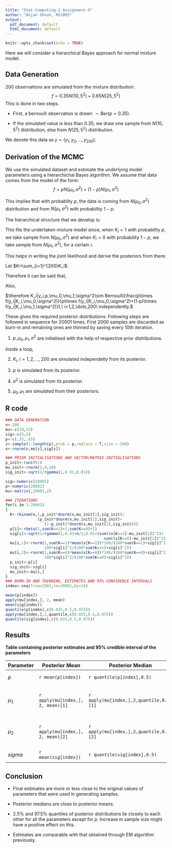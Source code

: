 ```yaml
---
title: "Stat-Computing-2 Assignment-5"
author: "Anjan Ghosh, MS1803"
output:
  pdf_document: default
  html_document: default
---
```


```r
knitr::opts_chunk$set(echo = TRUE)
```

Here we will consider a hierarchical Bayes approach for normal mixture model.

## Data Generation

200 observations are simulated from the mixture distribution: $$f=0.35N(10,5^2)+0.65N(25,5^2)$$
This is done in two steps.

*   First, a bernoulli observation is drawn $\sim Ber(p=0.35)$.

*   If the simulated value is less than $0.35$, we draw one sample from $N(10,5^2)$ distribution, else from $N(25,5^2)$ distribution.

We denote this data as $y=(y_1,y_2,\dots,y_{200})$.

## Derivation of the MCMC

We use the simulated dataset and estimate the underlying model parameters using a hierarchichal Bayes algorithm. We assume that data comes from the model of the form: $$f=pN(\mu_0,\sigma^2)+(1-p)N(\mu_1,\sigma^2)$$ 

This implies that with probabilty $p$, the data is coming from $N(\mu_0,\sigma^2)$ distribution and from $N(\mu_1,\sigma^2)$ with probability $1-p$.

The hierarchical structure that we develop is:

\begin{align}
p & \sim Uniform(0,1),\nonumber \\
K_i|p & \sim Bernoulli(p),\ i=1,2,\dots,200\nonumber \\
y_i|K_i=k & \sim N(\mu_{k+1\ mod\ 2},\sigma^2),\ k=0,1\nonumber \\
\mu_k & \sim N(0,100),\ k=0,1\nonumber \\
\sigma^2 & \sim Inverse\ Gamma(0.01,0.01)\nonumber 
\end{align}

This fits the undertaken mixture model since, when $K_i=1$ with probability $p$, we take sample from $N(\mu_0,\sigma^2)$ and when $K_i=0$ with probability $1-p$, we take sample from $N(\mu_1,\sigma^2)$, for a certain $i$.

This helps in writing the joint likelihood and derive the posteriors from there.

Let $K=\sum_{i=1}^{200}K_i$.

\begin{align}
\pi(y,K_1,K_2,\dots,K_{200},p,\mu_0,\mu_1,\sigma^2) & \propto \prod_{i=1}^{200}f(y_i|K_i,\mu_0,\mu_1,\sigma^2)\pi(K_i|p)\pi(p)\pi(\mu_0)\pi(\mu_1)\pi(\sigma^2)\nonumber \\
& \propto p^K(1-p)^{200-K}\prod_{i:K_i=1}f(y_i|\mu_0,\sigma^2)\prod_{i:K_i=0}f(y_i|\mu_1,\sigma^2)\times 1 \times \pi(\mu_0)\pi(\mu_1)\pi(\sigma^2)\nonumber \\
\therefore \pi(p|K_1,K_2,\dots,K_{200}) & \propto p^K(1-p)^{200-K}\nonumber \\
\sigma^2 & \propto (\sigma^2)^{0.01+100+1}\exp{-\frac{1}{\sigma^2}(0.01+\frac{1}{2}(\sum_{i:K_i=1}(y_i-\mu_0)^2+\sum_{i:K_i=0}(y_i-\mu_1)^2))}\nonumber
\end{align}

Therefore it can be said that,
\begin{align}
p|K_1,K_2,\dots,K_{200} & \sim Beta(K+1,200-K+1)\nonumber \\
\sigma^2|y,K_1,K_2,\dots,K_{200},\mu_0,\mu_1 & \sim Inverse\ Gamma(0.01+100,0.01+\frac{1}{2}(\sum_{i:K_i=1}(y_i-\mu_0)^2+\sum_{i:K_i=0}(y_i-\mu_1)^2))\nonumber \\
\mu_0|y,K_1,K_2,\dots,K_{200},\sigma^2 & \sim N(\frac{\frac{\sum_{i:K_i=1}y_i}{\sigma^2}}{\frac{K}{\sigma^2}+\frac{1}{10^2}},\frac{1}{\frac{K}{\sigma^2}+\frac{1}{10^2}})\nonumber \\
\mu_1|y,K_1,K_2,\dots,K_{200},\sigma^2 & \sim N(\frac{\frac{\sum_{i:K_i=0}y_i}{\sigma^2}}{\frac{200-K}{\sigma^2}+\frac{1}{10^2}},\frac{1}{\frac{200-K}{\sigma^2}+\frac{1}{10^2}})\nonumber 
\end{align}

Also,
\begin{align}
K_i|y_i,p,\mu_0,\mu_1,\sigma^2 & \sim \frac{f(y_i,K_i|p,\mu_0,\mu_1,\sigma^2)}{f(y_i|p,\mu_0,\mu_1,\sigma^2)},\ i=1,2,\dots,200\ independently \nonumber \\
& = \frac{f(y_i|K_i,\mu_0,\mu_1,\sigma^2)\pi(K_i|p)}{f(y_i|p,\mu_0,\mu_1,\sigma^2)}\nonumber \\
& = \frac{p^{K_i}(1-p)^{1-K_i}\times f(y_i|K_i,\mu_0,\mu_1,\sigma^2)}{p\times f(y_i|K_i,\mu_0,\sigma^2)+(1-p)\times f(y_i|K_i,\mu_1,\sigma^2)}\nonumber
\end{align}

$\therefore K_i|y_i,p,\mu_0,\mu_1,\sigma^2\sim Bernoulli(\frac{p\times f(y_i|K_i,\mu_0,\sigma^2)}{p\times f(y_i|K_i,\mu_0,\sigma^2)+(1-p)\times f(y_i|K_i,\mu_1,\sigma^2)}),\ i=1,2,\dots,200\ independently.$

These gives the required posterior distributions. Following steps are followed in sequence for 20001 times. First 2000 samples are discarded as burn-in and remaining ones are thinned by saving every 10th iteration.

1. $p,\mu_0,\mu_1,\sigma^2$ are initialised with the help of respective prior distributions.

Inside a loop,

2. $K_i,\ i=1,2,\dots,200$ are simulated independetly from its posterior.

3. $p$ is simulated from its posterior.

4. $\sigma^2$ is simulated from its posterior.

5. $\mu_0,\mu_1$ are simulated from their posteriors.

## R code

```r
### DATA GENERATION
n<-200
mu<-c(10,25)
sig<-c(5,5)
p<-c(.35,.65)
z<-sample(1:length(p),prob = p,replace = T,size = 200)
x<-rnorm(n,mu[z],sig[z])

### PRIOR INITIALISATIONS AND VECTOR/MATRIX INITIALISATIONS
p_init<-runif(1)
mu_init<-rnorm(2,0,10)
sig_init<-sqrt(1/rgamma(1,0.01,0.01))

sig<-numeric(20001)
p<-numeric(20001)
mu<-matrix(,20001,2)

### ITERATIONS
for(i in 1:20001)
{
  K<-rbinom(n,1,p_init*dnorm(x,mu_init[1],sig_init)/
              (p_init*dnorm(x,mu_init[1],sig_init)+
                 (1-p_init)*dnorm(x,mu_init[2],sig_init)))
  p[i]<-rbeta(1,sum(K==1)+1,sum(K==0)+1)
  sig[i]<-sqrt(1/rgamma(1,0.01+n/2,0.01+(sum((x[K==1]-mu_init[1])^2)+
                                           sum((x[K==0]-mu_init[2])^2))/2))
  mu[i,1]<-rnorm(1,sum(K==1)*mean(x[K==1])*100/(100*sum(K==1)+sig[i]^2),
                 100*sig[i]^2/(100*sum(K==1)+sig[i]^2))
  mu[i,2]<-rnorm(1,sum(K==0)*mean(x[K==0])*100/(100*sum(K==0)+sig[i]^2),
                 100*sig[i]^2/(100*sum(K==0)+sig[i]^2))
  p_init<-p[i]
  sig_init<-sig[i]
  mu_init<-mu[i,]
}
### BURN-IN AND THINNING, ESTIMATES AND 95% CONFIDENCE INTERVALS
index<-seq(from=2001,to=20001,by=10)

mean(p[index])
apply(mu[index,], 2, mean)
mean(sig[index])
quantile(p[index],c(0.025,0.5,0.975))
apply(mu[index,],2,quantile,c(0.025,0.5,0.975))
quantile(sig[index],c(0.025,0.5,0.975))
```

## Results

**Table containing posterior estimates and 95% credible interval of the parameters**

Parameter | Posterior Mean                   |    Posterior Median                   | 95% Credible Interval
--------- | ---------------------------------|---------------------------------------|-----------------------
$p$       | `r mean(p[index])`               |`r quantile(p[index],0.5)`             |(`r quantile(p[index],0.025)`, `r quantile(p[index],0.975)`)
$\mu_1$   | `r apply(mu[index,], 2, mean)[1]`|`r apply(mu[index,],2,quantile,0.5)[1]`|(`r apply(mu[index,],2,quantile,0.025)[1]`, `r apply(mu[index,],2,quantile,0.975)[1]`)
$\mu_2$   | `r apply(mu[index,], 2, mean)[2]`|`r apply(mu[index,],2,quantile,0.5)[2]`|(`r apply(mu[index,],2,quantile,0.025)[2]`, `r apply(mu[index,],2,quantile,0.975)[2]`)
$sigma$   | `r mean(sig[index])`             |`r quantile(sig[index],0.5)`           |(`r quantile(sig[index],0.025)`, `r quantile(sig[index],0.975)`)

## Conclusion

* Final estimates are more or less close to the original values of parameters that were used in generating samples.

* Posterior medians are close to posterior means.

* 2.5% and 97.5% quantiles of posterior distributions lie closely to each other for all the parameters except for $p$. Increase in sample size might have a positive effect on this.

* Estimates are comparable with that obtained through EM algorithm previously.